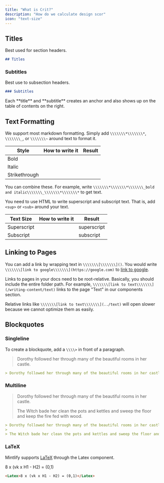 ```yaml
---
title: "What is Crit?"
description: "How do we calculate design scor"
icon: "text-size"
---
```


## Titles

Best used for section headers.

```md
## Titles
```

### Subtitles

Best use to subsection headers.

```md
### Subtitles
```

<Tip>
  Each **title** and **subtitle** creates an anchor and also shows up on the table of contents on the right.
</Tip>

## Text Formatting

We support most markdown formatting. Simply add `\\\\\\\*\\\\\\\*`, `\\\\\\\_`, or `\\\\\\\~` around text to format it.

| Style         | How to write it | Result |
| ------------- | --------------- | ------ |
| Bold          |                 |        |
| Italic        |                 |        |
| Strikethrough |                 |        |

You can combine these. For example, write `\\\\\\\*\\\\\\\*\\\\\\\_bold and italic\\\\\\\_\\\\\\\*\\\\\\\*` to get  text.

You need to use HTML to write superscript and subscript text. That is, add `<sup>` or `<sub>` around your text.

| Text Size   | How to write it | Result      |
| ----------- | --------------- | ----------- |
| Superscript |                 | superscript |
| Subscript   |                 | subscript   |

## Linking to Pages

You can add a link by wrapping text in `\\\\\\\[\\\\\\\]()`. You would write `\\\\\\\[link to google\\\\\\\](https://google.com)` to [link to google](https://google.com).

Links to pages in your docs need to be root-relative. Basically, you should include the entire folder path. For example, `\\\\\\\[link to text\\\\\\\](/writing-content/text)` links to the page "Text" in our components section.

Relative links like `\\\\\\\[link to text\\\\\\\](../text)` will open slower because we cannot optimize them as easily.

## Blockquotes

### Singleline

To create a blockquote, add a `\\\\>` in front of a paragraph.

> Dorothy followed her through many of the beautiful rooms in her castle.

```md
> Dorothy followed her through many of the beautiful rooms in her castle.
```

### Multiline

> Dorothy followed her through many of the beautiful rooms in her castle.
>
> The Witch bade her clean the pots and kettles and sweep the floor and keep the fire fed with wood.

```md
> Dorothy followed her through many of the beautiful rooms in her castle.
>
> The Witch bade her clean the pots and kettles and sweep the floor and keep the fire fed with wood.
```

### LaTeX

Mintlify supports [LaTeX](https://www.latex-project.org) through the Latex component.

<Latex>
  8 x (vk x H1 - H2) = (0,1)
</Latex>

```md
<Latex>8 x (vk x H1 - H2) = (0,1)</Latex>
```